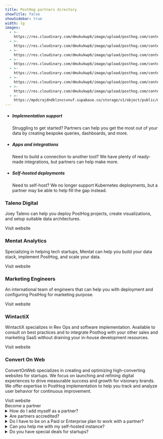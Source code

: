 ```yaml
---
title: PostHog partners directory
showTitle: false
showSidebar: true
width: lg
images:
  - >-
    https://res.cloudinary.com/dmukukwp6/image/upload/posthog.com/contents/images/builds_hog.png
  - >-
    https://res.cloudinary.com/dmukukwp6/image/upload/posthog.com/contents/images/smart_hog.png
  - >-
    https://res.cloudinary.com/dmukukwp6/image/upload/posthog.com/contents/images/partner2_hog.png
  - >-
    https://res.cloudinary.com/dmukukwp6/image/upload/posthog.com/contents/images/talenodigital_logo.jpg
  - >-
    https://res.cloudinary.com/dmukukwp6/image/upload/posthog.com/contents/images/mentat_analytics_logo.jpg
  - >-
    https://res.cloudinary.com/dmukukwp6/image/upload/posthog.com/contents/images/marketing_engineers_logo.jpg
  - >-
    https://res.cloudinary.com/dmukukwp6/image/upload/posthog.com/contents/images/wintactix_logo.png
  - >-
    https://mpdcrajdndklznccvnuf.supabase.co/storage/v1/object/public/media/converonweb-icon.png
---
```



<Hero
    title="Partners"
    subtitle="We offer dedicated and community support, but you may want to team up with an external partner to get help on an on-going or project-basis. That's where our partners can help."
/>

<section class="mt-24 mb-12 px-5">
  <div class="max-w-screen-2xl mx-auto">
    <div class="flex justify-center">
      <ul class="m-0 p-0 list-none inline-grid sm:grid-cols-3 lg:grid-cols-3 justify-evenly relative text-center sm:text-left">
        <li class="relative md:max-w-md py-4 md:py-8 pl-4 pr-2 md:px-12 lg:px-8">
          <GatsbyImage image={getImage(props?.images[1])} alt="Implementation support" objectFit="contain" style={{ maxHeight: 150 }} />
          <h5 class="text-xl font-extrabold m-0 pb-1 pr-4 text-center">Implementation support</h5>
          <p class="m-0 text-[15px] text-center">Struggling to get started? Partners can help you get the most out of your data by creating bespoke queries, dashboards, and more.</p>
        </li>
        <li class="relative md:max-w-md py-4 md:py-8 pl-4 pr-2 md:px-12 lg:px-8">
          <GatsbyImage image={getImage(props?.images[2])} alt="App creation" objectFit="contain" style={{ maxHeight: 150 }} />
          <h5 class="text-xl font-extrabold m-0 pb-1 pr-4 text-center">Apps and integrations</h5>
          <p class="m-0 text-[15px] text-center">Need to build a connection to another tool? We have plenty of ready-made integrations, but partners can help make more.</p>
        </li>
        <li class="relative md:max-w-md py-4 md:py-8 pl-4 pr-2 md:px-12 lg:px-8">
          <GatsbyImage image={getImage(props?.images[0])} alt="Self-hosted deployments" objectFit="contain" style={{ maxHeight: 150 }} />
          <h5 class="text-xl font-extrabold m-0 pb-1 pr-4 text-center">Self-hosted deployments</h5>
          <p class="m-0 text-[15px] text-center">Need to self-host? We no longer support Kubernetes deployments, but a partner may be able to help fill the gap instead.</p>
        </li>
      </ul>
    </div>
  </div>
</section>

<Section title="Our partners" className="@container">
  <div className="flex flex-col @3xl:grid md:grid-cols-2 xl:grid-cols-4 gap-4 mb-8">
      <div className="border border-light dark:border-dark bg-accent dark:bg-accent-dark p-6 xl:p-8 rounded">
      <div className="max-h-24">
       <GatsbyImage image={getImage(props?.images[3])} alt="Taleno Digital" style={{maxHeight: 100}} objectFit="contain" objectPosition="0 0" />
       </div>
          <h3 className="text-xl mb-2">Taleno Digital</h3>
          <p className="text-[15px]">
              Joey Taleno can help you deploy PostHog projects, create visualizations, and setup suitable data architectures. 
          </p>
          <CallToAction to="https://taleno.digital/" type="outline" externalNoIcon size="md" className="!w-full sm:!w-auto">
              Visit website
          </CallToAction>
      </div>
      <div className="@container border border-light dark:border-dark bg-accent dark:bg-accent-dark p-6 xl:p-8 rounded">
      <div className="max-h-24">
       <GatsbyImage image={getImage(props?.images[4])} alt="Mentat Analytics" style={{maxHeight: 100}} objectFit="contain" objectPosition="0 0" />
       </div>
          <h3 className="text-xl mb-2">Mentat Analytics</h3>
          <p className="text-[15px]">
              Specializing in helping tech startups, Mentat can help you build your data stack, implement PostHog, and scale your data.
          </p>
          <div className="flex flex-col @[14rem]:flex-row  items-start @[14rem]:items-center gap-4">
              <CallToAction to="https://www.mentatanalytics.co/" type="outline" externalNoIcon size="md" className="!w-full sm:!w-auto">
                  Visit website
              </CallToAction>
          </div>
      </div>
      <div className="border border-light dark:border-dark bg-accent dark:bg-accent-dark p-6 xl:p-8 rounded">
      <div className="max-h-24">
       <GatsbyImage image={getImage(props?.images[5])} alt="Marketing Engineers" style={{maxHeight: 100}} objectFit="contain" objectPosition="0 0" />
       </div>
          <h3 className="text-xl mb-2">Marketing Engineers</h3>
          <p className="text-[15px]">
              An international team of engineers that can help you with deployment and configuring PostHog for marketing purpose. 
          </p>
          <CallToAction to="https://marketingengineers.nl/" type="outline" externalNoIcon size="md" className="!w-full sm:!w-auto">
              Visit website
          </CallToAction>
      </div>
      <div className="border border-light dark:border-dark bg-accent dark:bg-accent-dark p-6 xl:p-8 rounded">
      <div className="max-h-24">
          <GatsbyImage image={getImage(props?.images[6])} alt="WintactiX" style={{maxHeight: 100}} objectFit="contain" objectPosition="0 0" />
          </div>
          <h3 className="text-xl mb-2">WintactiX</h3>
          <p className="text-[15px]">
              WintactiX specializes in Rev Ops and software implementation. Available to consult on best practices and to integrate Posthog with your other sales and marketing SaaS without draining your in-house development resources.
          </p>
          <CallToAction to="https://www.wintactix.com/" type="outline" externalNoIcon size="md" className="!w-full sm:!w-auto">
              Visit website
          </CallToAction>
      </div>
      <div className="border border-light dark:border-dark bg-accent dark:bg-accent-dark p-6 xl:p-8 rounded">
      <div className="max-h-24">
          <GatsbyImage image={getImage(props?.images[7])} alt="Convert On Web" style={{maxHeight: 100}} objectFit="contain" objectPosition="0 0" />
          </div>
          <h3 className="text-xl mb-2">Convert On Web</h3>
          <p className="text-[15px]">
              ConvertOnWeb specializes in creating and optimizing high-converting websites for startups. We focus on launching and refining digital experiences to drive measurable success and growth for visionary brands. We offer expertise in PostHog implementation to help you track and analyze user behavior for continuous improvement.
          </p>
          <CallToAction to="https://www.convertonweb.com/" type="outline" externalNoIcon size="md" className="!w-full sm:!w-auto">
              Visit website
          </CallToAction>
      </div>
  </div>

  <div className="max-w-[849px] mx-auto text-center">
    <CallToAction href="/talk-to-a-human">Become a partner</CallToAction>
  </div>
</Section>

<section class="my-24 px-5">
<div class="max-w-screen-md mx-auto space-y-1">
<details>
<summary>How do I add myself as a partner?</summary>
<p>If you'd like to become a partner, simply <a href="/talk-to-a-human">get in touch</a> and let us know how you intend to work with us. We'll get back to you.</p>
</details>

<details> 
<summary>Are partners accredited?</summary>
<p>No. We don't currently offer any sort of certification or accreditation for partners. We've worked with all of the partners above and believe that they're capable to providing assistance, but we offer no guarantees. </p>
</details>

<details>
<summary>Do I have to be on a Paid or Enterprise plan to work with a partner?</summary>
<p>No, we enforce no such restrictions. You can work with partners using self-hosted, free, or hobby deployments. </p>
</details>

<details>
<summary>Can you help me with my self-hosted instance?</summary>
<p>Unfortunately not. We <a href="/blog/sunsetting-helm-support-posthog">sunset</a> and no longer provide any support for self-hosted deployments. </p>
</details>

<details>
<summary>Do you have special deals for startups?</summary>
<p>Yes! Apply to our <a href="/startups">PostHog for startups program</a> to unlock a wealth of benefits for eligible teams, including over $50,000 in PostHog credit! </p>
</details>
</div>
</section>

